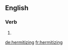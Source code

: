 ==English==

===Verb===
{{head|en|present participle}}

# {{present participle of|hermitize|lang=en|nocat=1}}

[[de:hermitizing]]
[[fr:hermitizing]]